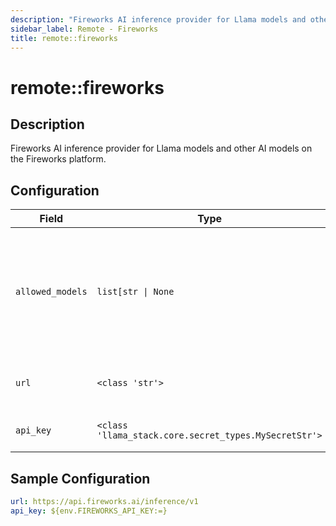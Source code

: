 ```yaml
---
description: "Fireworks AI inference provider for Llama models and other AI models on the Fireworks platform."
sidebar_label: Remote - Fireworks
title: remote::fireworks
---
```


# remote::fireworks

## Description

Fireworks AI inference provider for Llama models and other AI models on the Fireworks platform.

## Configuration

| Field | Type | Required | Default | Description |
|-------|------|----------|---------|-------------|
| `allowed_models` | `list[str \| None` | No |  | List of models that should be registered with the model registry. If None, all models are allowed. |
| `url` | `<class 'str'>` | No | https://api.fireworks.ai/inference/v1 | The URL for the Fireworks server |
| `api_key` | `<class 'llama_stack.core.secret_types.MySecretStr'>` | No |  | The Fireworks.ai API Key |

## Sample Configuration

```yaml
url: https://api.fireworks.ai/inference/v1
api_key: ${env.FIREWORKS_API_KEY:=}
```
